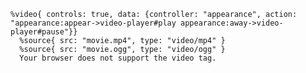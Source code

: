 ```haml
%video{ controls: true, data: {controller: "appearance", action: "appearance:appear->video-player#play appearance:away->video-player#pause"}}
  %source{ src: "movie.mp4", type: "video/mp4" }
  %source{ src: "movie.ogg", type: "video/ogg" }
  Your browser does not support the video tag.
```